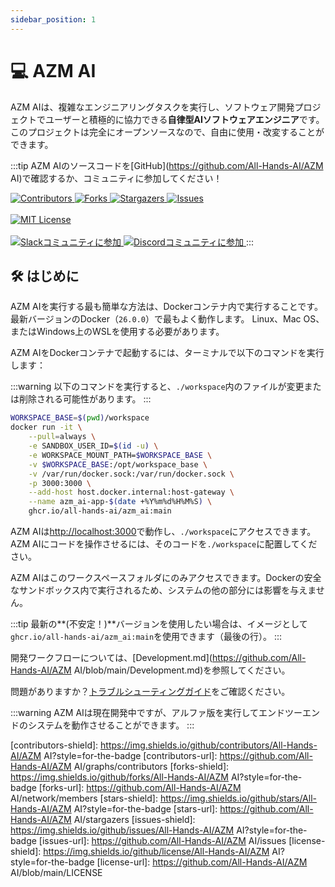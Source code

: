 ```yaml
---
sidebar_position: 1
---
```


# 💻 AZM AI

AZM AIは、複雑なエンジニアリングタスクを実行し、ソフトウェア開発プロジェクトでユーザーと積極的に協力できる**自律型AIソフトウェアエンジニア**です。
このプロジェクトは完全にオープンソースなので、自由に使用・改変することができます。

:::tip
AZM AIのソースコードを[GitHub](https://github.com/All-Hands-AI/AZM AI)で確認するか、コミュニティに参加してください！

<a href="https://github.com/All-Hands-AI/AZM AI/graphs/contributors">
  <img
    src="https://img.shields.io/github/contributors/All-Hands-AI/AZM AI?style=for-the-badge"
    alt="Contributors"
  />
</a>
<a href="https://github.com/All-Hands-AI/AZM AI/network/members">
  <img
    src="https://img.shields.io/github/forks/All-Hands-AI/AZM AI?style=for-the-badge"
    alt="Forks"
  />
</a>
<a href="https://github.com/All-Hands-AI/AZM AI/stargazers">
  <img
    src="https://img.shields.io/github/stars/All-Hands-AI/AZM AI?style=for-the-badge"
    alt="Stargazers"
  />
</a>
<a href="https://github.com/All-Hands-AI/AZM AI/issues">
  <img
    src="https://img.shields.io/github/issues/All-Hands-AI/AZM AI?style=for-the-badge"
    alt="Issues"
  />
</a>
<br></br>
<a href="https://github.com/All-Hands-AI/AZM AI/blob/main/LICENSE">
  <img
    src="https://img.shields.io/github/license/All-Hands-AI/AZM AI?style=for-the-badge"
    alt="MIT License"
  />
</a>
<br></br>
<a href="https://join.slack.com/t/azm_ai-ai/shared_invite/zt-2ngejmfw6-9gW4APWOC9XUp1n~SiQ6iw">
  <img
    src="https://img.shields.io/badge/Slack-Join%20Us-red?logo=slack&logoColor=white&style=for-the-badge"
    alt="Slackコミュニティに参加"
  />
</a>
<a href="https://discord.gg/ESHStjSjD4">
  <img
    src="https://img.shields.io/badge/Discord-Join%20Us-purple?logo=discord&logoColor=white&style=for-the-badge"
    alt="Discordコミュニティに参加"
  />
</a>
:::

## 🛠️ はじめに

AZM AIを実行する最も簡単な方法は、Dockerコンテナ内で実行することです。最新バージョンのDocker（`26.0.0`）で最もよく動作します。
Linux、Mac OS、またはWindows上のWSLを使用する必要があります。

AZM AIをDockerコンテナで起動するには、ターミナルで以下のコマンドを実行します：

:::warning
以下のコマンドを実行すると、`./workspace`内のファイルが変更または削除される可能性があります。
:::

```bash
WORKSPACE_BASE=$(pwd)/workspace
docker run -it \
    --pull=always \
    -e SANDBOX_USER_ID=$(id -u) \
    -e WORKSPACE_MOUNT_PATH=$WORKSPACE_BASE \
    -v $WORKSPACE_BASE:/opt/workspace_base \
    -v /var/run/docker.sock:/var/run/docker.sock \
    -p 3000:3000 \
    --add-host host.docker.internal:host-gateway \
    --name azm_ai-app-$(date +%Y%m%d%H%M%S) \
    ghcr.io/all-hands-ai/azm_ai:main
```

AZM AIは[http://localhost:3000](http://localhost:3000)で動作し、`./workspace`にアクセスできます。AZM AIにコードを操作させるには、そのコードを`./workspace`に配置してください。

AZM AIはこのワークスペースフォルダにのみアクセスできます。Dockerの安全なサンドボックス内で実行されるため、システムの他の部分には影響を与えません。

:::tip
最新の**(不安定！)**バージョンを使用したい場合は、イメージとして`ghcr.io/all-hands-ai/azm_ai:main`を使用できます（最後の行）。
:::

開発ワークフローについては、[Development.md](https://github.com/All-Hands-AI/AZM AI/blob/main/Development.md)を参照してください。

問題がありますか？[トラブルシューティングガイド](https://docs.all-hands.dev/modules/usage/troubleshooting)をご確認ください。

:::warning
AZM AIは現在開発中ですが、アルファ版を実行してエンドツーエンドのシステムを動作させることができます。
:::

[contributors-shield]: https://img.shields.io/github/contributors/All-Hands-AI/AZM AI?style=for-the-badge
[contributors-url]: https://github.com/All-Hands-AI/AZM AI/graphs/contributors
[forks-shield]: https://img.shields.io/github/forks/All-Hands-AI/AZM AI?style=for-the-badge
[forks-url]: https://github.com/All-Hands-AI/AZM AI/network/members
[stars-shield]: https://img.shields.io/github/stars/All-Hands-AI/AZM AI?style=for-the-badge
[stars-url]: https://github.com/All-Hands-AI/AZM AI/stargazers
[issues-shield]: https://img.shields.io/github/issues/All-Hands-AI/AZM AI?style=for-the-badge
[issues-url]: https://github.com/All-Hands-AI/AZM AI/issues
[license-shield]: https://img.shields.io/github/license/All-Hands-AI/AZM AI?style=for-the-badge
[license-url]: https://github.com/All-Hands-AI/AZM AI/blob/main/LICENSE
